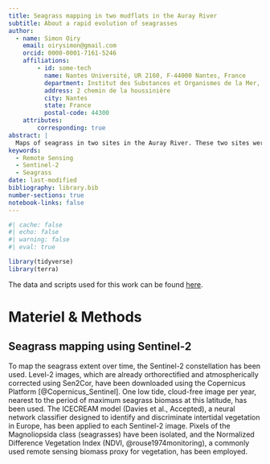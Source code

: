 ```yaml
---
title: Seagrass mapping in two mudflats in the Auray River
subtitle: About a rapid evolution of seagrasses
author:
  - name: Simon Oiry
    email: oirysimon@gmail.com
    orcid: 0000-0001-7161-5246
    affiliations: 
        - id: some-tech
          name: Nantes Université, UR 2160, F-44000 Nantes, France
          department: Institut des Substances et Organismes de la Mer, ISOMer
          address: 2 chemin de la houssinière
          city: Nantes
          state: France
          postal-code: 44300
    attributes:
        corresponding: true
abstract: |
  Maps of seagrass in two sites in the Auray River. These two sites were studied by Maxime Daviray during his PhD. Seagrass appeared very quickly during his PhD. This work aims to describe this rapid evolution of seagrasses.
keywords: 
  - Remote Sensing
  - Sentinel-2
  - Seagrass
date: last-modified
bibliography: library.bib
number-sections: true
notebook-links: false
---
```


```r
#| cache: false
#| echo: false
#| warning: false
#| eval: true

library(tidyverse)
library(terra)

```

The data and scripts used for this work can be found [here](https://github.com/SigOiry/Seagrass_maps_Maxime). 


# Materiel & Methods 
## Seagrass mapping using Sentinel-2

To map the seagrass extent over time, the Sentinel-2 constellation has been used. Level-2 images, which are already orthorectified and atmospherically corrected using Sen2Cor, have been downloaded using the Copernicus Platform [@Copernicus_Sentinel]. One low tide, cloud-free image per year, nearest to the period of maximum seagrass biomass at this latitude, has been used. The ICECREAM model (Davies et al., Accepted), a neural network classifier designed to identify and discriminate intertidal vegetation in Europe, has been applied to each Sentinel-2 image. Pixels of the Magnoliopsida class (seagrasses) have been isolated, and the Normalized Difference Vegetation Index (NDVI, @rouse1974monitoring), a commonly used remote sensing biomass proxy for vegetation, has been employed.
